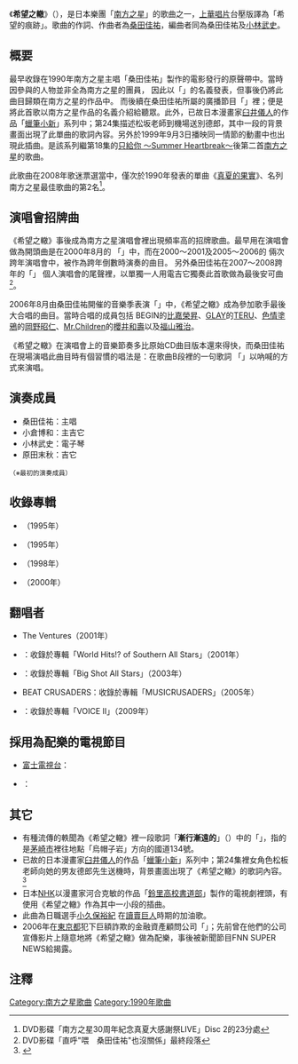 {{Infobox song
| name       = 希望之轍
| original_name = 希望の轍
| language   = ja
| artist     = {{lang|ja|[[南方之星|稲村オーケストラ]]}}
| album      = [[稻村珍_(原聲音樂)|稻村珍]]
| released   = 1990年9月1日
| format     = CD
| recorded   = VICTOR STUDIO<br/>MUSIC INN STUDIO
| genre      = [[J-POP|J-POP]]、[[搖滾樂|搖滾]]
| length     = 4分14秒
| label      = Victor TAISHITA
| writer     = 桑田佳祐
| producer   = 桑田佳祐<br/>小林武史
}}
{{Listen
 |filename = kibou_no_wadachi.ogg
 |title =《希望之轍》
 |description= 日本樂團南方之星歌曲《希望之轍》的音訊範例
}}
《'''希望之轍'''》（{{lang|ja|希望の轍}}），是日本樂團「[[南方之星|南方之星]]」的歌曲之一，[[上華唱片|上華唱片]]台壓版譯為「希望的痕跡」。歌曲的作詞、作曲者為[[桑田佳祐|桑田佳祐]]，編曲者同為桑田佳祐及[[小林武史|小林武史]]。

==概要==
最早收錄在1990年南方之星主唱「桑田佳祐」製作的電影{{nihongo|'''稻村珍'''|稲村ジェーン }}發行的原聲帶中。當時因參與的人物並非全為南方之星的團員，
因此以「{{lang|ja|'''稲村オーケストラ'''}}」的名義發表，但事後仍將此曲目歸類在南方之星的作品中。
而後續在桑田佳祐所屬的廣播節目「{{lang|ja|'''桑田佳祐のキヤノンFMワンダーランド 〜やさしい夜遊び'''}}」裡；便是將此首歌以南方之星作品的名義介紹給聽眾。此外，已故日本漫畫家[[臼井儀人|臼井儀人]]的作品「[[蠟筆小新|蠟筆小新]]」系列中；第24集描述松坂老師到機場送別德郎，其中一段的背景畫面出現了此單曲的歌詞內容。另外於1999年9月3日播映同一情節的動畫中也出現此插曲。是該系列繼第18集的[[只給你_～Summer_Heartbreak～|只給你 ～Summer Heartbreak～]]後第二首[[南方之星|南方之星]]的歌曲。

此歌曲在2008年歌迷票選當中，僅次於1990年發表的單曲《[[真夏的果實|真夏的果實]]》、名列南方之星最佳歌曲的第2名<ref>DVD影碟「南方之星30周年紀念真夏大感謝祭LIVE」Disc 2的23分處</ref>。

==演唱會招牌曲==
《希望之轍》事後成為南方之星演唱會裡出現頻率高的招牌歌曲。最早用在演唱會做為開頭曲是在2000年8月的
「{{lang|ja|'''茅ヶ崎ライブ 〜あなただけの茅ヶ崎〜'''}}」中，而在2000～2001及2005～2006的
倆次跨年演唱會中，被作為跨年倒數時演奏的曲目。
另外桑田佳祐在2007～2008跨年的「{{nihongo|'''直呼"喂　桑田佳祐"也沒關係'''|呼び捨てでも構いません!!「よっ、桑田佳祐」}}」
個人演唱會的尾聲裡，以單獨一人用電吉它獨奏此首歌做為最後安可曲<ref>DVD影碟「直呼"喂　桑田佳祐"也沒關係」最終段落</ref>。

2006年8月由桑田佳祐開催的音樂季表演「{{lang|ja|'''THE 夢人島 Fes.2006'''}}」中，《希望之轍》成為參加歌手最後大合唱的曲目。當時合唱的成員包括
BEGIN的[[比嘉榮昇|比嘉榮昇]]、[[GLAY|GLAY]]的[[TERU|TERU]]、[[色情塗鴉|色情塗鴉]]的[[岡野昭仁|岡野昭仁]]、[[Mr.Children|Mr.Children]]的[[櫻井和壽|櫻井和壽]]以及[[福山雅治|福山雅治]]。

《希望之轍》在演唱會上的音樂節奏多比原始CD曲目版本還來得快，而桑田佳祐在現場演唱此曲目時有個習慣的唱法是：在歌曲B段裡的一句歌詞
「{{nihongo|'''彷彿為愛而展翅的Bady Love'''|愛されるために羽ばたくようなBady Love}}」以吶喊的方式來演唱。

==演奏成員==
* 桑田佳祐：主唱
* 小倉博和：主吉它
* 小林武史：電子琴
* 原田末秋：吉它
<small>（※最初的{{lang|ja|稲村オーケストラ}}演奏成員）</small>

==收錄專輯==
*{{nihongo|稻村珍|稲村ジェーン}}（1995年）
*{{lang|ja|HAPPY!}}（1995年）
*{{nihongo|桑田佳祐&南方之星 二十年超級精選　海之Yeah！|海のYeah!!}}（1998年）
*{{nihongo|南方之星二千年跨世紀精選 "BALLAD3～the ablum of love～"|バラッド3 〜the album of LOVE〜}}（2000年）

==翻唱者==
*The Ventures（2001年）
*{{lang|ja|関口和之&砂山オールスターズ}}：收錄於專輯「World Hits!? of Southern All Stars」（2001年）
*{{lang|ja|東京スカパラダイスオーケストラ}}：收錄於專輯「Big Shot All Stars」（2003年）
*BEAT CRUSADERS：收錄於專輯「MUSICRUSADERS」（2005年）
*{{lang|ja|中村あゆみ}}：收錄於專輯「VOICE II」（2009年）

==採用為配樂的電視節目==
*[[富士電視台|富士電視台]]：{{lang|ja|FNS27時間テレビ}}
*{{lang|ja|めざましテレビ}}：{{lang|ja|ワールドキャラバン}}

==其它==
*有種流傳的軼聞為《希望之轍》裡一段歌詞「'''漸行漸遠的{{lang|ja|エボシライン}}'''」（{{lang|ja|遠く遠く離れゆくエボシライン}}）中的「{{lang|ja|エボシライン}}」，指的是[[茅崎市|茅崎市]]裡往地點「烏帽子岩」方向的國道134號。
*已故的日本漫畫家[[臼井儀人|臼井儀人]]的作品「[[蠟筆小新|蠟筆小新]]」系列中；第24集裡女角色松板老師向她的男友德郎先生送機時，背景畫面出現了《希望之轍》的歌詞內容。<ref>{{cite book |title=蠟筆小新　Vol.24 |year=2000 |publisher=[[東立出版|東立出版]] |isbn=957-34-8840-X |pages= 105頁 }}</ref>
*日本[[NHK|NHK]]以漫畫家河合克敏的作品「[[鈴里高校書道部|鈴里高校書道部]]」製作的電視劇裡頭，有使用《希望之轍》作為其中一小段的插曲。
*此曲為日職選手[http://twbsball.dils.tku.edu.tw/wiki/index.php/%E5%B0%8F%E4%B9%85%E4%BF%9D%E8%A3%95%E7%B4%80 小久保裕紀] {{Wayback|url=http://twbsball.dils.tku.edu.tw/wiki/index.php/%E5%B0%8F%E4%B9%85%E4%BF%9D%E8%A3%95%E7%B4%80 |date=20201021195634 }}在[[讀賣巨人|讀賣巨人]]時期的加油歌。
*2006年在[[東京都|東京都]]犯下巨額詐欺的金融資產顧問公司「{{nihongo|Gestion Priveé Japon|ジェスティオン・プリヴェ・ジャポン}}」；先前曾在他們的公司宣傳影片上隨意地將《希望之轍》做為配樂，事後被新聞節目FNN SUPER NEWS給揭露。

==注釋==
{{Reflist}}

{{Southern All Stars}}

{{DEFAULTSORT:Kibou No Wadachi}}
[[Category:南方之星歌曲|Category:南方之星歌曲]]
[[Category:1990年歌曲|Category:1990年歌曲]]